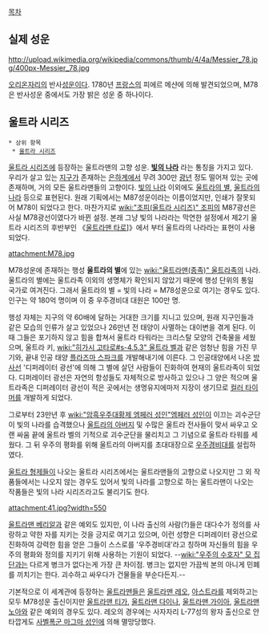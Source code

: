 [[목차]]
== 실제 성운 ==
http://upload.wikimedia.org/wikipedia/commons/thumb/4/4a/Messier_78.jpg/400px-Messier_78.jpg

[[오리온자리]]의 반사[[성운]]이다. 1780년 [[프랑스]]의 피에르 메샨에 의해 발견되었으며, M78은 반사성운 중에서도 가장 밝은 성운 중 하나이다.

== 울트라 시리즈 ==
 * 상위 항목
  * [[울트라 시리즈]]

[[울트라 시리즈]]에 등장하는 울트라맨의 고향 성운. '''[[빛의 나라]]''' 라는 통칭을 가지고 있다. 우리가 살고 있는 [[지구]]가 존재하는 [[은하]]계에서 무려 300만 [[광년]] 정도 떨어져 있는 곳에 존재하며, 거의 모든 울트라맨들의 고향이다. [[빛의 나라]] 이외에도 [[울트라의 별]], [[울트라의 나라]] 등으로 표현된다. 원래 기획에서는 M87성운이라는 이름이었지만, 인쇄가 잘못되어 M78이 되었다고 한다. 마찬가지로 [[wiki:"조피(울트라 시리즈)" 조피]]의 M87광선은 사실 M78광선이였다가 바뀐 설정. 본래 그냥 빛의 나라라는 막연한 설정에서 제2기 울트라 시리즈의 후반부인 《[[울트라맨 타로]]]》에서 부터 울트라의 나라라는 표현이 사용되었다.

attachment:M78.jpg

M78성운에 존재하는 행성 '''울트라의 별'''에 있는 [[wiki:"울트라맨(종족)" 울트라족]]의 나라. 울트라의 별에는 울트라족 이외의 생명체가 확인되지 않았기 때문에 행성 단위의 통일 국가로 여겨진다. 그래서 울트라의 별 = 빛의 나라 = M78성운으로 여기는 경우도 있다. 인구는 약 180억 명이며 이 중 우주경비대 대원은 100만 명.

행성 자체는 지구의 약 60배에 달하는 거대한 크기를 지니고 있으며, 원래 지구인들과 같은 모습의 인류가 살고 있었으나 26만년 전 태양이 사멸하는 대이변을 겪게 된다. 이때 그들은 포기하지 않고 힘을 합쳐서 울트라 타워라는 크리스탈 모양의 건축물을 세웠으며, 울트라 키, [[wiki:"히가시 고타로#s-4.5.3" 울트라 벨]]과 같은 엄청난 힘을 가진 무기와, 끝내 인공 태양 [[플라즈마 스파크]]를 개발해내기에 이른다. 그 인공태양에서 나온 [[방사선]] '디퍼레이터 광선'에 의해 그 별에 살던 사람들이 진화하여 현재의 울트라족이 되었다. 디퍼레이터 광선은 자연의 항성들도 자체적으로 방사하고 있으나 그 양은 적으며 울트라족은 디퍼레이터 광선이 적은 곳에서는 생명유지에마저 지장이 생기므로 [[컬러 타이머]]를 개발하게 되었다.

그로부터 23만년 후 [[wiki:"암흑우주대황제 엠페러 성인"엠페러 성인]]이 이끄는 괴수군단이 빛의 나라를 습격했으나 [[울트라의 아버지]] 및 수많은 울트라 전사들이 맞서 싸우고 오랜 싸움 끝에 울트라 벨의 기적으로 괴수군단을 물리치고 그 기념으로 울트라 타워를 세웠다. 그 뒤 우주의 평화를 위해 울트라의 아버지를 초대대장으로 [[우주경비대]]를 설립하였다.

[[울트라 형제]]들이 나오는 울트라 시리즈에서는 울트라맨들의 고향으로 나오지만 그 외 작품들에서는 나오지 않는 경우도 있어서 빛의 나라를 고향으로 하는 울트라맨이 나오는 작품들은 빛의 나라 시리즈라고도 불리기도 한다.

attachment:41.jpg?width=550

[[울트라맨 베리알]]과 같은 예외도 있지만, 이 나라 출신의 사람(?)들은 대다수가 정의를 사랑하고 약한 자를 지키는 것을 긍지로 여기고 있으며, 이런 성향은 디퍼레이터 광선으로 진화하여 강력한 힘을 얻은 그들이 스스로를 '우주경비대'라고 칭하며 자신들의 힘을 우주의 평화와 정의를 지키기 위해 사용하는 기원이 되었다. --[[wiki:"우주의 수호자" 모 집단]]과는 다르게 병크가 없다는게 가장 큰 차이점. 병크는 없지만 가끔씩 본의 아니게 민폐를 끼치기는 한다. 괴수하고 싸우다가 건물들을 부순다든지.--

기본적으로 이 세계관에 등장하는 [[울트라맨]]들은 [[울트라맨 레오]], [[아스트라]]를 제외하고는 모두 M78성운 출신이지만 [[울트라맨 티가]], [[울트라맨 다이나]], [[울트라맨 가이아]], [[울트라맨 노아]]와 같은 예외의 경우도 있다. 레오의 경우에는 사자자리 L-77성의 왕자 출신으로 안타깝게도 [[사벨폭군 마그마 성인]]에 의해 멸망당했다.
